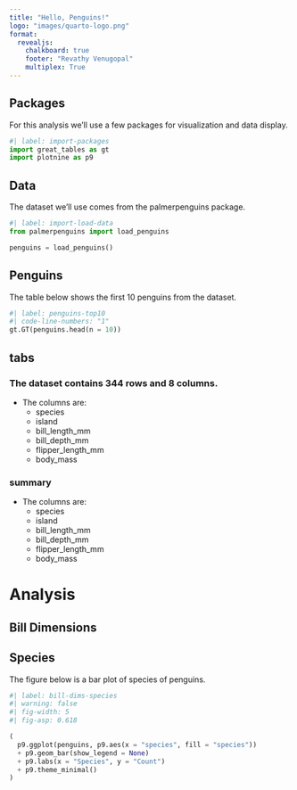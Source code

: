 ```yaml
---
title: "Hello, Penguins!"
logo: "images/quarto-logo.png"
format: 
  revealjs:
    chalkboard: true
    footer: "Revathy Venugopal"
    multiplex: True
---
```


## Packages

For this analysis we'll use a few packages for visualization and data display.

```python
#| label: import-packages
import great_tables as gt
import plotnine as p9
```

## Data

The dataset we'll use comes from the palmerpenguins package.

```python
#| label: import-load-data
from palmerpenguins import load_penguins

penguins = load_penguins()
```

## Penguins

The table below shows the first 10 penguins from the dataset.

```python
#| label: penguins-top10
#| code-line-numbers: "1"
gt.GT(penguins.head(n = 10))
```

## tabs
::: {.tabset}

### The dataset contains 344 rows and 8 columns.
- The columns are:
  - species
  - island
  - bill_length_mm
  - bill_depth_mm
  - flipper_length_mm
  - body_mass

### summary
- The columns are:
  - species
  - island
  - bill_length_mm
  - bill_depth_mm
  - flipper_length_mm
  - body_mass
:::


# Analysis


## Bill Dimensions
## Species

The figure below is a bar plot of species of penguins.

```python
#| label: bill-dims-species
#| warning: false
#| fig-width: 5
#| fig-asp: 0.618

(
  p9.ggplot(penguins, p9.aes(x = "species", fill = "species")) 
  + p9.geom_bar(show_legend = None)
  + p9.labs(x = "Species", y = "Count") 
  + p9.theme_minimal()
)
```

